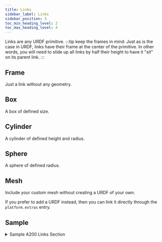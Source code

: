 ```yaml
---
title: Links
sidebar_label: Links
sidebar_position: 5
toc_min_heading_level: 2
toc_max_heading_level: 4
---
```


Links are any URDF primitive.
:::tip keep the frames in mind:
 Just as is the case in URDF, links have their frame at the center of the primitive. In other words, you will need to slide up all links by half their height to have it "sit" on its parent link.
:::

## Frame
Just a link without any geometry.
<LinkFrame/>

## Box
A box of defined size.
<Box/>

## Cylinder
A cylinder of defined height and radius.
<Cylinder/>

## Sphere
A sphere of defined radius.
<Sphere/>

## Mesh
Include your custom mesh without creating a URDF of your own.

If you prefer to add a URDF instead, then you can link it directly through the `platform.extras` entry.
<Mesh/>

## Sample

<details><summary>Sample A200 Links Section</summary>
<p>

<center>
  <figure>
    <img
      src={require("../img/husky_platform_2.png").default}
      width="500"
    />
    <figcaption>Husky A200 with Open User Bay</figcaption>
  </figure>
</center>

In this sample, we will use links to add thin **box** to cover up the user bay.

We add an entry under the **box** list:

```yaml
box:
  - name: user_bay_cover
    parent: top_plate_link # add it to the top_plate_link
    xyz: [0.0, 0.0, 0.00735] # move it up 6.35mm (thickness of top plate) and move it up 1mm (half height of the box)
    rpy: [0.0, 0.0, 0.0]
    size: [0.4, 0.4, 0.002] # length 400mm, width 400mm and 2mm thick.
```

<center>
  <figure>
    <img
      src={require("../img/husky_accessories_0.png").default}
      width="500"
    />
    <figcaption>Husky A200 with Covered User Bay</figcaption>
  </figure>
</center>

We leave the rest of the lists all empty, for the resulting links section:

```yaml
links:
  box:
    - name: user_bay_cover
      parent: top_plate_link
      xyz: [0.0, 0.0, 0.00735]
      rpy: [0.0, 0.0, 0.0]
      size: [0.4, 0.4, 0.002]
  cylinder: []
  frame: []
  mesh: []
  sphere: []
```

</p>
</details>

